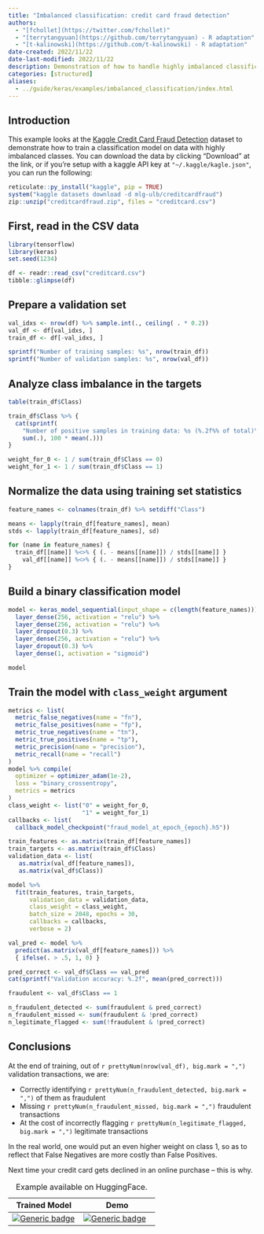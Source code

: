 ```yaml
---
title: "Imbalanced classification: credit card fraud detection"
authors:
  - "[fchollet](https://twitter.com/fchollet)"
  - "[terrytangyuan](https://github.com/terrytangyuan) - R adaptation"
  - "[t-kalinowski](https://github.com/t-kalinowski) - R adaptation"
date-created: 2022/11/22
date-last-modified: 2022/11/22
description: Demonstration of how to handle highly imbalanced classification problems.
categories: [structured]
aliases:
  - ../guide/keras/examples/imbalanced_classification/index.html
---
```


## Introduction

This example looks at the [Kaggle Credit Card Fraud
Detection](https://www.kaggle.com/mlg-ulb/creditcardfraud/) dataset to
demonstrate how to train a classification model on data with highly
imbalanced classes. You can download the data by clicking "Download" at
the link, or if you're setup with a kaggle API key at
`"~/.kaggle/kagle.json"`, you can run the following:

```r
reticulate::py_install("kaggle", pip = TRUE)
system("kaggle datasets download -d mlg-ulb/creditcardfraud")
zip::unzip("creditcardfraud.zip", files = "creditcard.csv")
```

## First, read in the CSV data

```r
library(tensorflow)
library(keras)
set.seed(1234)
```

```r
df <- readr::read_csv("creditcard.csv")
tibble::glimpse(df)
```

## Prepare a validation set

```r
val_idxs <- nrow(df) %>% sample.int(., ceiling( . * 0.2))
val_df <- df[val_idxs, ]
train_df <- df[-val_idxs, ]

sprintf("Number of training samples: %s", nrow(train_df))
sprintf("Number of validation samples: %s", nrow(val_df))
```

## Analyze class imbalance in the targets

```r
table(train_df$Class)
```

```r
train_df$Class %>% {
  cat(sprintf(
    "Number of positive samples in training data: %s (%.2f%% of total)\n",
    sum(.), 100 * mean(.)))
}
```

```r
weight_for_0 <- 1 / sum(train_df$Class == 0)
weight_for_1 <- 1 / sum(train_df$Class == 1)
```

## Normalize the data using training set statistics

```r
feature_names <- colnames(train_df) %>% setdiff("Class")

means <- lapply(train_df[feature_names], mean)
stds <- lapply(train_df[feature_names], sd)

for (name in feature_names) {
  train_df[[name]] %<>% { (. - means[[name]]) / stds[[name]] }
    val_df[[name]] %<>% { (. - means[[name]]) / stds[[name]] }
}
```

## Build a binary classification model

```r
model <- keras_model_sequential(input_shape = c(length(feature_names))) %>%
  layer_dense(256, activation = "relu") %>%
  layer_dense(256, activation = "relu") %>%
  layer_dropout(0.3) %>%
  layer_dense(256, activation = "relu") %>%
  layer_dropout(0.3) %>%
  layer_dense(1, activation = "sigmoid")

model
```

## Train the model with `class_weight` argument

```r
metrics <- list(
  metric_false_negatives(name = "fn"),
  metric_false_positives(name = "fp"),
  metric_true_negatives(name = "tn"),
  metric_true_positives(name = "tp"),
  metric_precision(name = "precision"),
  metric_recall(name = "recall")
)
model %>% compile(
  optimizer = optimizer_adam(1e-2),
  loss = "binary_crossentropy",
  metrics = metrics
)
class_weight <- list("0" = weight_for_0,
                     "1" = weight_for_1)
callbacks <- list(
  callback_model_checkpoint("fraud_model_at_epoch_{epoch}.h5"))

train_features <- as.matrix(train_df[feature_names])
train_targets <- as.matrix(train_df$Class)
validation_data <- list(
   as.matrix(val_df[feature_names]),
   as.matrix(val_df$Class))

model %>%
  fit(train_features, train_targets,
      validation_data = validation_data,
      class_weight = class_weight,
      batch_size = 2048, epochs = 30,
      callbacks = callbacks,
      verbose = 2)
```

```r
val_pred <- model %>%
  predict(as.matrix(val_df[feature_names])) %>%
  { ifelse(. > .5, 1, 0) }

pred_correct <- val_df$Class == val_pred
cat(sprintf("Validation accuracy: %.2f", mean(pred_correct)))

fraudulent <- val_df$Class == 1

n_fraudulent_detected <- sum(fraudulent & pred_correct)
n_fraudulent_missed <- sum(fraudulent & !pred_correct)
n_legitimate_flagged <- sum(!fraudulent & !pred_correct)
```

## Conclusions

At the end of training, out of
`r prettyNum(nrow(val_df), big.mark = ",")` validation transactions, we
are:

-   Correctly identifying
    `r prettyNum(n_fraudulent_detected, big.mark = ",")` of them as
    fraudulent
-   Missing `r prettyNum(n_fraudulent_missed, big.mark = ",")`
    fraudulent transactions
-   At the cost of incorrectly flagging
    `r prettyNum(n_legitimate_flagged, big.mark = ",")` legitimate
    transactions

In the real world, one would put an even higher weight on class 1, so as
to reflect that False Negatives are more costly than False Positives.

Next time your credit card gets declined in an online purchase -- this
is why.

| Trained Model                                                                                                                                                          | Demo                                                                                                                                                                             |
|------------------------------------------------------------------------------------------------------------------------------------------------------------------------|----------------------------------------------------------------------------------------------------------------------------------------------------------------------------------|
| [![Generic badge](https://img.shields.io/badge/%F0%9F%A4%97%20Model-Imbalanced%20Classification-black.svg)](https://huggingface.co/keras-io/imbalanced_classification) | [![Generic badge](https://img.shields.io/badge/%F0%9F%A4%97%20Spaces-Imbalanced%20Classification-black.svg)](https://huggingface.co/spaces/keras-io/Credit_Card_Fraud_Detection) |

: Example available on HuggingFace.
